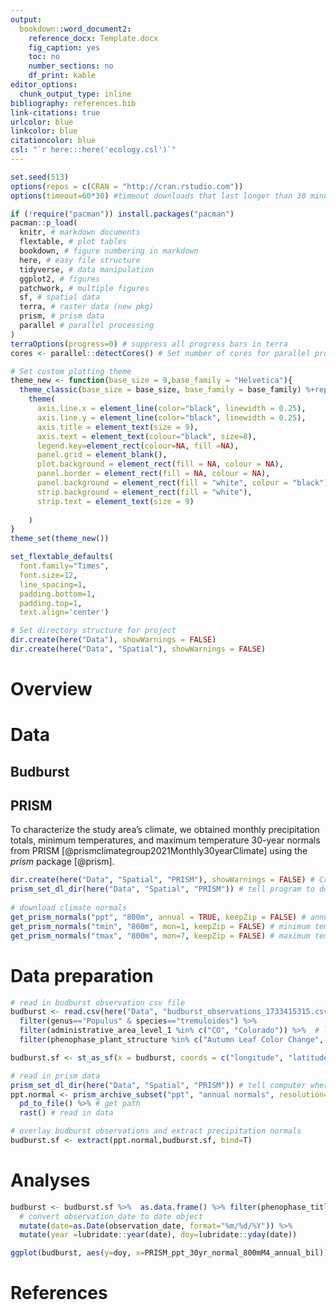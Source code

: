 ```yaml
---
output:
  bookdown::word_document2:
    reference_docx: Template.docx
    fig_caption: yes
    toc: no
    number_sections: no
    df_print: kable
editor_options: 
  chunk_output_type: inline
bibliography: references.bib
link-citations: true
urlcolor: blue
linkcolor: blue
citationcolor: blue
csl: "`r here:::here('ecology.csl')`"
---
```


```r
set.seed(513)
options(repos = c(CRAN = "http://cran.rstudio.com"))
options(timeout=60*30) #timeout downloads that last longer than 30 minutes

if (!require("pacman")) install.packages("pacman")
pacman::p_load(
  knitr, # markdown documents
  flextable, # plot tables
  bookdown, # figure numbering in markdown
  here, # easy file structure
  tidyverse, # data manipulation
  ggplot2, # figures
  patchwork, # multiple figures
  sf, # spatial data
  terra, # raster data (new pkg)
  prism, # prism data
  parallel # parallel processing
) 
terraOptions(progress=0) # suppress all progress bars in terra
cores <- parallel::detectCores() # Set number of cores for parallel processing

# Set custom plotting theme
theme_new <- function(base_size = 9,base_family = "Helvetica"){
  theme_classic(base_size = base_size, base_family = base_family) %+replace%
    theme(
      axis.line.x = element_line(color="black", linewidth = 0.25),
      axis.line.y = element_line(color="black", linewidth = 0.25),
      axis.title = element_text(size = 9),
      axis.text = element_text(colour="black", size=8),
      legend.key=element_rect(colour=NA, fill =NA),
      panel.grid = element_blank(),   
      plot.background = element_rect(fill = NA, colour = NA),
      panel.border = element_rect(fill = NA, colour = NA),
      panel.background = element_rect(fill = "white", colour = "black"), 
      strip.background = element_rect(fill = "white"),
      strip.text = element_text(size = 9)
      
    )
}
theme_set(theme_new())

set_flextable_defaults(
  font.family="Times", 
  font.size=12,
  line_spacing=1,
  padding.bottom=1,
  padding.top=1,
  text.align='center')

# Set directory structure for project
dir.create(here("Data"), showWarnings = FALSE)
dir.create(here("Data", "Spatial"), showWarnings = FALSE)
```

# Overview

# Data

## Budburst

## PRISM

To characterize the study area's climate, we obtained monthly precipitation totals, minimum temperatures, and maximum temperature 30-year normals from PRISM [@prismclimategroup2021Monthly30yearClimate] using the *prism* package [@prism].

```r
dir.create(here("Data", "Spatial", "PRISM"), showWarnings = FALSE) # Create directory to hold data
prism_set_dl_dir(here("Data", "Spatial", "PRISM")) # tell program to download PRISM data to the directory we just created
  
# download climate normals
get_prism_normals("ppt", "800m", annual = TRUE, keepZip = FALSE) # annual precipitation
get_prism_normals("tmin", "800m", mon=1, keepZip = FALSE) # minimum temperature in January
get_prism_normals("tmax", "800m", mon=7, keepZip = FALSE) # maximum temperature in July


```

# Data preparation

```r
# read in budburst observation csv file
budburst <- read.csv(here("Data", "budburst_observations_1733415315.csv")) %>%
  filter(genus=="Populus" & species=="tremuloides") %>% 
  filter(administrative_area_level_1 %in% c("CO", "Colorado")) %>%  # limit to sites in Colorado
  filter(phenophase_plant_structure %in% c("Autumn Leaf Color Change", "Autumn Leaves Dropping")) # limit dataset to just fall phenophase data

budburst.sf <- st_as_sf(x = budburst, coords = c("longitude", "latitude"), crs = "+proj=longlat +ellps=WGS84 +datum=WGS84 +no_defs")

# read in prism data
prism_set_dl_dir(here("Data", "Spatial", "PRISM")) # tell computer where PRISM data is stored
ppt.normal <- prism_archive_subset("ppt", "annual normals", resolution="800m") %>% # set what PRISM data we want to look at
  pd_to_file() %>% # get path
  rast() # read in data 

# overlay budburst observations and extract precipitation normals
budburst.sf <- extract(ppt.normal,budburst.sf, bind=T)

```

# Analyses

```r
budburst <- budburst.sf %>%  as.data.frame() %>% filter(phenophase_title=="50% Color change") %>% 
  # convert observation_date to date object 
  mutate(date=as.Date(observation_date, format="%m/%d/%Y")) %>% 
  mutate(year =lubridate::year(date), doy=lubridate::yday(date))

ggplot(budburst, aes(y=doy, x=PRISM_ppt_30yr_normal_800mM4_annual_bil))+geom_point()+geom_smooth(method="lm")

```

# References

::: {#refs}
:::
